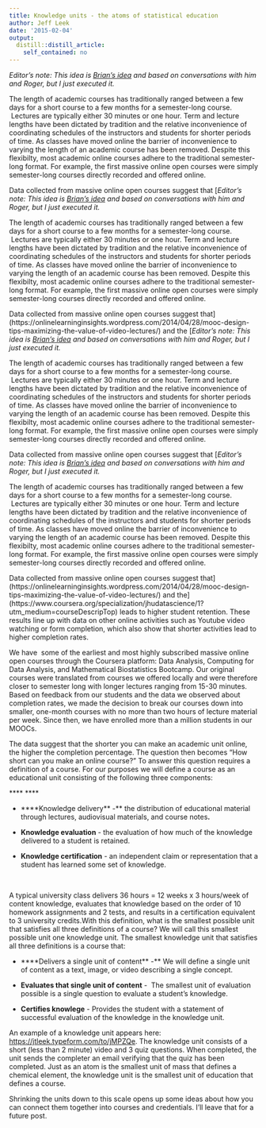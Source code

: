 ```yaml
---
title: Knowledge units - the atoms of statistical education
author: Jeff Leek
date: '2015-02-04'
output:
  distill::distill_article:
    self_contained: no
---
```


_Editor's note: This idea is [Brian's idea](http://www.bcaffo.com/) and based on conversations with him and Roger, but I just executed it._

The length of academic courses has traditionally ranged between a few days for a short course to a few months for a semester-long course.  Lectures are typically either 30 minutes or one hour. Term and lecture lengths have been dictated by tradition and the relative inconvenience of coordinating schedules of the instructors and students for shorter periods of time. As classes have moved online the barrier of inconvenience to varying the length of an academic course has been removed. Despite this flexibilty, most academic online courses adhere to the traditional semester-long format. For example, the first massive online open courses were simply semester-long courses directly recorded and offered online.

Data collected from massive online open courses suggest that [_Editor's note: This idea is [Brian's idea](http://www.bcaffo.com/) and based on conversations with him and Roger, but I just executed it._

The length of academic courses has traditionally ranged between a few days for a short course to a few months for a semester-long course.  Lectures are typically either 30 minutes or one hour. Term and lecture lengths have been dictated by tradition and the relative inconvenience of coordinating schedules of the instructors and students for shorter periods of time. As classes have moved online the barrier of inconvenience to varying the length of an academic course has been removed. Despite this flexibilty, most academic online courses adhere to the traditional semester-long format. For example, the first massive online open courses were simply semester-long courses directly recorded and offered online.

Data collected from massive online open courses suggest that](https://onlinelearninginsights.wordpress.com/2014/04/28/mooc-design-tips-maximizing-the-value-of-video-lectures/) and the [_Editor's note: This idea is [Brian's idea](http://www.bcaffo.com/) and based on conversations with him and Roger, but I just executed it._

The length of academic courses has traditionally ranged between a few days for a short course to a few months for a semester-long course.  Lectures are typically either 30 minutes or one hour. Term and lecture lengths have been dictated by tradition and the relative inconvenience of coordinating schedules of the instructors and students for shorter periods of time. As classes have moved online the barrier of inconvenience to varying the length of an academic course has been removed. Despite this flexibilty, most academic online courses adhere to the traditional semester-long format. For example, the first massive online open courses were simply semester-long courses directly recorded and offered online.

Data collected from massive online open courses suggest that [_Editor's note: This idea is [Brian's idea](http://www.bcaffo.com/) and based on conversations with him and Roger, but I just executed it._

The length of academic courses has traditionally ranged between a few days for a short course to a few months for a semester-long course.  Lectures are typically either 30 minutes or one hour. Term and lecture lengths have been dictated by tradition and the relative inconvenience of coordinating schedules of the instructors and students for shorter periods of time. As classes have moved online the barrier of inconvenience to varying the length of an academic course has been removed. Despite this flexibilty, most academic online courses adhere to the traditional semester-long format. For example, the first massive online open courses were simply semester-long courses directly recorded and offered online.

Data collected from massive online open courses suggest that](https://onlinelearninginsights.wordpress.com/2014/04/28/mooc-design-tips-maximizing-the-value-of-video-lectures/) and the](https://www.coursera.org/specialization/jhudatascience/1?utm_medium=courseDescripTop) leads to higher student retention. These results line up with data on other online activities such as Youtube video watching or form completion, which also show that shorter activities lead to higher completion rates.

We have  some of the earliest and most highly subscribed massive online open courses through the Coursera platform: Data Analysis, Computing for Data Analysis, and Mathematical Biostatistics Bootcamp. Our original courses were translated from courses we offered locally and were therefore closer to semester long with longer lectures ranging from 15-30 minutes. Based on feedback from our students and the data we observed about completion rates, we made the decision to break our courses down into smaller, one-month courses with no more than two hours of lecture material per week. Since then, we have enrolled more than a million students in our MOOCs.

The data suggest that the shorter you can make an academic unit online, the higher the completion percentage. The question then becomes “How short can you make an online course?” To answer this question requires a definition of a course. For our purposes we will define a course as an educational unit consisting of the following three components:

**** ****

  * ****Knowledge delivery** -** the distribution of educational material through lectures, audiovisual materials, and course notes**.**

  * **Knowledge evaluation** - the evaluation of how much of the knowledge delivered to a student is retained.

  * **Knowledge certification** - an independent claim or representation that a student has learned some set of knowledge.

&nbsp;

A typical university class delivers 36 hours = 12 weeks x 3 hours/week of content knowledge, evaluates that knowledge based on the order of 10 homework assignments and 2 tests, and results in a certification equivalent to 3 university credits.With this definition, what is the smallest possible unit that satisfies all three definitions of a course? We will call this smallest possible unit one knowledge unit. The smallest knowledge unit that satisfies all three definitions is a course that:

  * ****Delivers a single unit of content** -** We will define a single unit of content as a text, image, or video describing a single concept.

  * **Evaluates that single unit of content** -  The smallest unit of evaluation possible is a single question to evaluate a student’s knowledge.

  * **Certifies knowlege** - Provides the student with a statement of successful evaluation of the knowledge in the knowledge unit.

An example of a knowledge unit appears here: <https://jtleek.typeform.com/to/jMPZQe>. The knowledge unit consists of a short (less than 2 minute) video and 3 quiz questions. When completed, the unit sends the completer an email verifying that the quiz has been completed. Just as an atom is the smallest unit of mass that defines a chemical element, the knowledge unit is the smallest unit of education that defines a course.

Shrinking the units down to this scale opens up some ideas about how you can connect them together into courses and credentials. I'll leave that for a future post.

